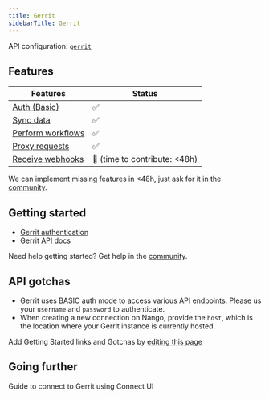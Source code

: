 ```yaml
---
title: Gerrit
sidebarTitle: Gerrit
---
```


API configuration: [`gerrit`](https://nango.dev/providers.yaml)

## Features

| Features | Status |
| - | - |
| [Auth (Basic)](/guides/getting-started/authorize-an-api-from-your-app) | ✅ |
| [Sync data](/guides/getting-started/read-from-an-api) | ✅ |
| [Perform workflows](/guides/getting-started/write-to-an-api) | ✅ |
| [Proxy requests](/guides/proxy-requests-to-an-api) | ✅ |
| [Receive webhooks](/guides/receive-webhooks-from-an-api) | 🚫 (time to contribute: &lt;48h) |

<Tip>We can implement missing features in &lt;48h, just ask for it in the [community](https://nango.dev/slack).</Tip>

## Getting started

-   [Gerrit authentication](https://review.typo3.org/Documentation/dev-rest-api.html#_authentication)
-   [Gerrit API docs](https://gerrit-review.googlesource.com/Documentation/rest-api.html#_endpoints)

<Tip>Need help getting started? Get help in the [community](https://nango.dev/slack).</Tip>

## API gotchas

- Gerrit uses BASIC auth mode to access various API endpoints. Please us your `username` and `password` to authenticate.
- When creating a new connection on Nango, provide the `host`, which is the location where your Gerrit instance is currently hosted.

<Note>Add Getting Started links and Gotchas by [editing this page](https://github.com/nangohq/nango/tree/master/docs-v2/integrations/all/gerrit.mdx)</Note>

## Going further

<Card title="Connect to Gerrit" icon="link" href="/integrations/all/gerrit/connect" horizontal>
  Guide to connect to Gerrit using Connect UI
</Card>
